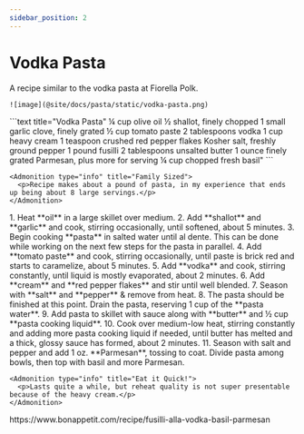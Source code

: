 ```yaml
---
sidebar_position: 2
---
```



# Vodka Pasta

<Tabs>
  <TabItem value="photos" label="Photos" default>
    A recipe similar to the vodka pasta at Fiorella Polk.
    
    ![image](@site/docs/pasta/static/vodka-pasta.png)
  </TabItem>

  <TabItem value="ingredients" label="Ingredients">
    ```text title="Vodka Pasta"
    ¼ cup olive oil
    ½ shallot, finely chopped
    1 small garlic clove, finely grated
    ½ cup tomato paste
    2 tablespoons vodka
    1 cup heavy cream
    1 teaspoon crushed red pepper flakes
    Kosher salt, freshly ground pepper
    1 pound fusilli
    2 tablespoons unsalted butter
    1 ounce finely grated Parmesan, plus more for serving
    ¼ cup chopped fresh basil"
    ```

    <Admonition type="info" title="Family Sized">
      <p>Recipe makes about a pound of pasta, in my experience that ends up being about 8 large servings.</p>
    </Admonition>
  </TabItem>

  <TabItem value="instructions" label="Instructions">
    1. Heat **oil** in a large skillet over medium. 
    2. Add **shallot** and **garlic** and cook, stirring occasionally, until softened, about 5 minutes.
    3. Begin cooking **pasta** in salted water until al dente. This can be done while working on the next few steps for the pasta in parallel.
    4. Add **tomato paste** and cook, stirring occasionally, until paste is brick red and starts to caramelize, about 5 minutes.
    5. Add **vodka** and cook, stirring constantly, until liquid is mostly evaporated, about 2 minutes. 
    6. Add **cream** and **red pepper flakes** and stir until well blended. 
    7. Season with **salt** and **pepper** & remove from heat.
    8. The pasta should be finished at this point. Drain the pasta, reserving 1 cup of the **pasta water**.
    9. Add pasta to skillet with sauce along with **butter** and ½ cup **pasta cooking liquid**. 
    10. Cook over medium-low heat, stirring constantly and adding more pasta cooking liquid if needed, until butter has melted and a thick, glossy sauce has formed, about 2 minutes. 
    11. Season with salt and pepper and add 1 oz. **Parmesan**, tossing to coat. Divide pasta among bowls, then top with basil and more Parmesan.
    
    <Admonition type="info" title="Eat it Quick!">
      <p>Lasts quite a while, but reheat quality is not super presentable because of the heavy cream.</p>
    </Admonition>
  </TabItem>

  <TabItem value="references" label="References">
      https://www.bonappetit.com/recipe/fusilli-alla-vodka-basil-parmesan
  </TabItem>
</Tabs>